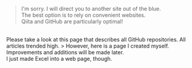 > I'm sorry. I will direct you to another site out of the blue.<br />
The best option is to rely on convenient websites.<br />
Qiita and GitHub are particularly optimal!
<br />
<ProjectCard
  title="GitHub"
  link="https://github.com/istone-you/Description-of-each-repository/blob/main/README.md"
  bg="linear-gradient(to right, #662D8C 0%, #ED1E79 100%)"
>
  Please take a look at this page that describes all GitHub repositories.
</ProjectCard>
<ProjectCard
  title="Qiita"
  link="https://qiita.com/iStone"
  bg="linear-gradient(to right, #009245 0%, #FCEE21 100%)"
>
  All articles trended high.
</ProjectCard>
> However, here is a page I created myself. <br />
Improvements and additions will be made later.
<br />
<ProjectCard
  title="career"
  link="/career"
  bg="linear-gradient(to right, #D585FF 0%, #00FFEE 100%)"
>
  I just made Excel into a web page, though.
</ProjectCard>
